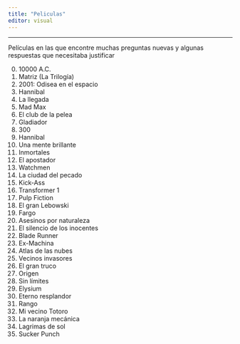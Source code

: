 ```yaml
---
title: "Peliculas"
editor: visual
---
```




---

Películas en las que encontre muchas preguntas nuevas y algunas respuestas que necesitaba justificar

0. 10000 A.C.
1. Matriz (La Trilogía)
2. 2001: Odisea en el espacio
3. Hannibal 
4. La llegada
5. Mad Max
6. El club de la pelea
7. Gladiador
8. 300
9. Hannibal
10. Una mente brillante
11. Inmortales
12. El apostador
13. Watchmen
14. La ciudad del pecado
15. Kick-Ass
16. Transformer 1
17. Pulp Fiction
18. El gran Lebowski
19. Fargo
20. Asesinos por naturaleza
21. El silencio de los inocentes
22. Blade Runner
23. Ex-Machina
24. Atlas de las nubes
25. Vecinos invasores
26. El gran truco
27. Origen
28. Sin límites
29. Elysium
30. Eterno resplandor
31. Rango
32. Mi vecino Totoro
33. La naranja mecánica
34. Lagrimas de sol
35. Sucker Punch
